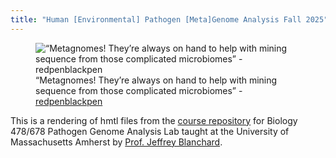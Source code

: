 ```yaml
---
title: "Human [Environmental] Pathogen [Meta]Genome Analysis Fall 2025"
---
```



!["Metagnomes! They're always on hand to help with mining sequence from those complicated microbiomes" - [redpenblackpen](https://www.instagram.com/redpenblackpen/)](images/redpenblackpen_metagnomes)



This is a rendering of hmtl files from the [course repository](https://github.com/jeffreyblanchard/PathoGen2025) for Biology 478/678 Pathogen Genome Analysis Lab taught at the University of Massachusetts Amherst by [Prof. Jeffrey Blanchard](https://jeffreyblanchard.github.io/lab/).